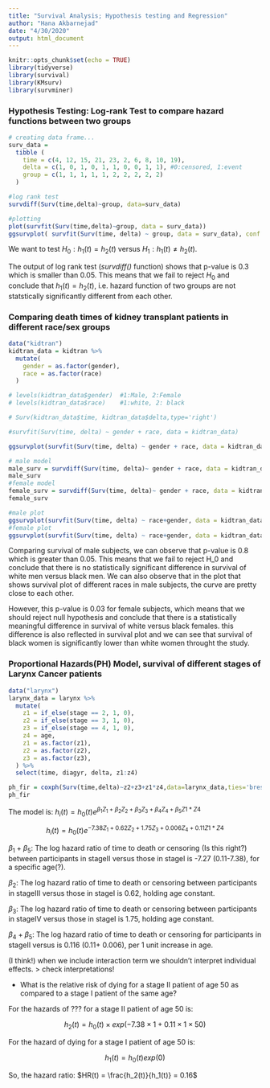 ```yaml
---
title: "Survival Analysis; Hypothesis testing and Regression"
author: "Hana Akbarnejad"
date: "4/30/2020"
output: html_document
---
```


```r
knitr::opts_chunk$set(echo = TRUE)
library(tidyverse)
library(survival)
library(KMsurv)
library(survminer)
```


### Hypothesis Testing: Log-rank Test to compare hazard functions between two groups
```r
# creating data frame...
surv_data = 
  tibble (
    time = c(4, 12, 15, 21, 23, 2, 6, 8, 10, 19),
    delta = c(1, 0, 1, 0, 1, 1, 0, 0, 1, 1), #0:censored, 1:event
    group = c(1, 1, 1, 1, 1, 2, 2, 2, 2, 2)
  )

#log rank test
survdiff(Surv(time,delta)~group, data=surv_data)

#plotting
plot(survfit(Surv(time,delta)~group, data = surv_data)) 
ggsurvplot( survfit(Surv(time, delta) ~ group, data = surv_data), conf.int=TRUE)
```

We want to test $H_0: h_1(t) = h_2(t)$ versus $H_1:h_1(t) \neq h_2(t)$.

The output of log rank test (*survdiff()* function) shows that p-value is 0.3 which is smaller than 0.05. This means that we fail to reject $H_0$ and conclude that $h_1(t) = h_2(t)$, i.e. hazard function of two groups are not statstically significantly different from each other.

### Comparing death times of kidney transplant patients in different race/sex groups
```r
data("kidtran")
kidtran_data = kidtran %>% 
  mutate(
    gender = as.factor(gender),
    race = as.factor(race)
  )

# levels(kidtran_data$gender)  #1:Male, 2:Female
# levels(kidtran_data$race)    #1:white, 2: black

# Surv(kidtran_data$time, kidtran_data$delta,type='right')

#survfit(Surv(time, delta) ~ gender + race, data = kidtran_data)

ggsurvplot(survfit(Surv(time, delta) ~ gender + race, data = kidtran_data), conf.int=FALSE)

# male model
male_surv = survdiff(Surv(time, delta)~ gender + race, data = kidtran_data, subset = (gender == 1))
male_surv
#female model
female_surv = survdiff(Surv(time, delta)~ gender + race, data = kidtran_data, subset = (gender == 2))
female_surv

#male plot
ggsurvplot(survfit(Surv(time, delta) ~ race+gender, data = kidtran_data, subset = (gender == 1) ), conf.int=FALSE)
#female plot
ggsurvplot(survfit(Surv(time, delta) ~ race+gender, data = kidtran_data, subset = (gender == 2) ), conf.int=FALSE)
```

Comparing survival of male subjects, we can observe that p-value is 0.8 which is greater than 0.05. This means that we fail to reject H_0 and conclude that there is no statistically significant difference in survival of white men versus black men. We can also observe that in the plot that shows survival plot of different races in male subjects, the curve are pretty close to each other.

However, this p-value is 0.03 for female subjects, which means that we should reject null hypothesis and conclude that there is a statistically meaningful difference in survival of white versus black females. this difference is also reflected in survival plot and we can see that survival of black women is significantly lower than white women throught the study.

### Proportional Hazards(PH) Model, survival of different stages of Larynx Cancer patients
```r
data("larynx")
larynx_data = larynx %>% 
  mutate(
    z1 = if_else(stage == 2, 1, 0),
    z2 = if_else(stage == 3, 1, 0),
    z3 = if_else(stage == 4, 1, 0),
    z4 = age,
    z1 = as.factor(z1),
    z2 = as.factor(z2),
    z3 = as.factor(z3),
  ) %>% 
  select(time, diagyr, delta, z1:z4)

ph_fir = coxph(Surv(time,delta)~z2+z3+z1*z4,data=larynx_data,ties='breslow')
ph_fir
```

The model is:
$h_i(t)=h_0(t) e^{\beta_1 Z_1 + \beta_2 Z_2 + \beta_3 Z_3 + \beta_4 Z_4 + \beta_5 Z1 *  Z4 }$

$$h_i(t)=h_0(t) e^{-7.38Z_1 + 0.62Z_2 + 1.75Z_3 + 0.006 Z_4 + 0.11Z1 *  Z4 }$$

$\beta_1 + \beta_5:$ The log hazard ratio of time to death or censoring (Is this right?) between participants in stageII versus those in stageI is -7.27 (0.11-7.38), for a specific age(?).

$\beta_2:$ The log hazard ratio of time to death or censoring between participants in stageIII versus those in stageI is  0.62, holding age constant.

$\beta_3:$ The log hazard ratio of time to death or censoring between participants in stageIV versus those in stageI is  1.75, holding age constant.

$\beta_4 + \beta_5:$ The log hazard ratio of time to death or censoring for participants in stageII versus is 0.116 (0.11+ 0.006), per 1 unit increase in age.

(I think!) when we include interaction term we shouldn't interpret individual effects. > check interpretations!

* What is the relative risk of dying for a stage II patient of age 50 as compared to a stage I patient of the same age?

For the hazards of ??? for a stage II patient of age 50 is:

$$h_2(t) = h_0(t) \times exp(−7.38 × 1 + 0.11 × 1 × 50)$$


For the hazard of dying for a stage I patient of age 50 is:

$$h_1(t) = h_0(t)exp(0)$$

So, the hazard ratio: $HR(t) = \frac{h_2(t)}{h_1(t)} = 0.16$

